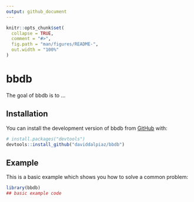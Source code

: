 ```yaml
---
output: github_document
---
```


<!-- README.md is generated from README.Rmd. Please edit that file -->

```r
knitr::opts_chunk$set(
  collapse = TRUE,
  comment = "#>",
  fig.path = "man/figures/README-",
  out.width = "100%"
)
```

# bbdb

<!-- badges: start -->
<!-- badges: end -->

The goal of bbdb is to ...

## Installation

You can install the development version of bbdb from [GitHub](https://github.com/) with:

``` r
# install.packages("devtools")
devtools::install_github("daviddalpiaz/bbdb")
```

## Example

This is a basic example which shows you how to solve a common problem:

```r
library(bbdb)
## basic example code
```
